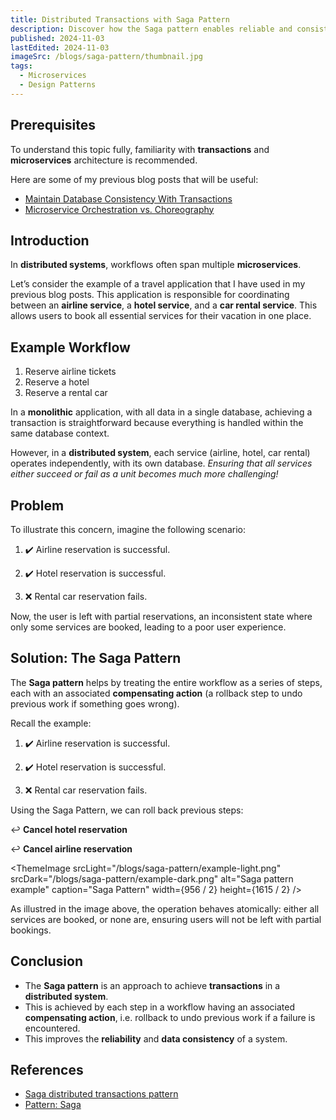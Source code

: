 ```yaml
---
title: Distributed Transactions with Saga Pattern
description: Discover how the Saga pattern enables reliable and consistent transactions across microservices, helping you manage complex workflows in distributed systems effectively.
published: 2024-11-03
lastEdited: 2024-11-03
imageSrc: /blogs/saga-pattern/thumbnail.jpg
tags:
  - Microservices
  - Design Patterns
---
```


## Prerequisites

To understand this topic fully, familiarity with **transactions** and **microservices** architecture is recommended.

Here are some of my previous blog posts that will be useful:

- [Maintain Database Consistency With Transactions](/blogs/db-transactions)
- [Microservice Orchestration vs. Choreography](/blogs/orchestration-vs-choreography)

## Introduction

In **distributed systems**, workflows often span multiple **microservices**.

Let’s consider the example of a travel application that I have used in my previous blog posts.
This application is responsible for coordinating between an **airline service**, a **hotel service**, and a **car rental service**.
This allows users to book all essential services for their vacation in one place.

## Example Workflow

1. Reserve airline tickets
2. Reserve a hotel
3. Reserve a rental car

In a **monolithic** application, with all data in a single database, achieving a transaction is straightforward because everything is handled within the same database context.

However, in a **distributed system**, each service (airline, hotel, car rental) operates independently, with its own database.
_Ensuring that all services either succeed or fail as a unit becomes much more challenging!_

<Alert
  type="warning"
  title="Distributed Transactions"
  text="In a monolithic application with a single database, achieving a transaction is straightforward. 
  However, in a distributed system, each service has ownership of their own database.
  Ensuring that all services either succeed or fail as a unit becomes much more challenging!"
/>

## Problem

To illustrate this concern, imagine the following scenario:

1. ✔️ Airline reservation is successful.

2. ✔️ Hotel reservation is successful.

3. ❌ Rental car reservation fails.

Now, the user is left with partial reservations, an inconsistent state where only some services are booked, leading to a poor user experience.

<Alert
  type="error"
  title="Partial Success"
  text="The user paid for airline tickets, hotel reservation, and a rental car, but
  is left in a state of partial success where only some services are booked!"
/>

## Solution: The Saga Pattern

The **Saga pattern** helps by treating the entire workflow as a series of steps, each with an associated **compensating action** (a rollback step to undo previous work if something goes wrong).

<Alert
  type="info"
  title="Compensating Transaction"
  text="In a Saga workflow, each step is associated with a compensating action (a rollback step to undo previous work if something goes wrong)."
/>

Recall the example:

1. ✔️ Airline reservation is successful.

2. ✔️ Hotel reservation is successful.

3. ❌ Rental car reservation fails.

Using the Saga Pattern, we can roll back previous steps:

↩️ **Cancel hotel reservation**

↩️ **Cancel airline reservation**

<ThemeImage
  srcLight="/blogs/saga-pattern/example-light.png"
  srcDark="/blogs/saga-pattern/example-dark.png"
  alt="Saga pattern example"
  caption="Saga Pattern"
  width={956 / 2}
  height={1615 / 2}
/>

As illustred in the image above, the operation behaves atomically:
either all services are booked, or none are, ensuring users will not be left with partial bookings.

## Conclusion

- The **Saga pattern** is an approach to achieve **transactions** in a **distributed system**.
- This is achieved by each step in a workflow having an associated **compensating action**,
  i.e. rollback to undo previous work if a failure is encountered.
- This improves the **reliability** and **data consistency** of a system.

## References

- [Saga distributed transactions pattern](https://learn.microsoft.com/en-us/azure/architecture/reference-architectures/saga/saga)
- [Pattern: Saga](https://microservices.io/patterns/data/saga.html)
